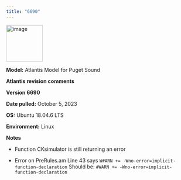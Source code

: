 ```yaml
---
title: "6690"
---
```


<img width="100" alt="image" src="https://user-images.githubusercontent.com/11339490/272713181-58a7442b-f4df-4987-9afe-cb4702236a8f.jpg">

**Model:** Atlantis Model for Puget Sound

**Atlantis revision comments**

**Version 6690**

**Date pulled:** October 5, 2023

**OS:** Ubuntu 18.04.6 LTS

**Environment:** Linux

**Notes**

-   Function CKsimulator is still returning an error

-  Error on PreRules.am 
Line 43 says
`W#ARN += -Wno-error=implicit-function-declaration`
Should be:
`#WARN += -Wno-error=implicit-function-declaration`